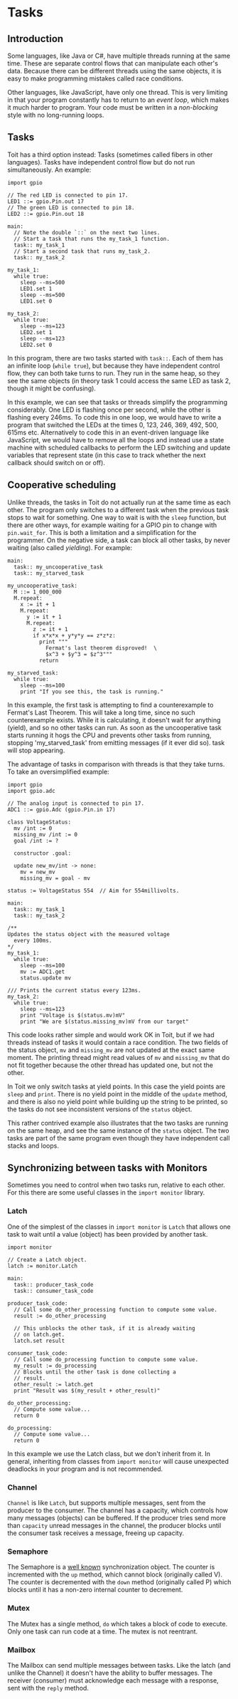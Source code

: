 # Tasks

## Introduction

Some languages, like Java or C#, have multiple threads running at the same
time. These are separate control flows that can manipulate each other's data.
Because there can be different threads using the same objects, it is easy to
make programming mistakes called race conditions.

Other languages, like JavaScript, have only one thread. This is very limiting
in that your program constantly has to return to an _event loop_, which makes
it much harder to program. Your code must be written in a _non-blocking_ style
with no long-running loops.

## Tasks

Toit has a third option instead: Tasks (sometimes called fibers in other
languages). Tasks have independent control flow but do not run simultaneously.
An example:

```
import gpio

// The red LED is connected to pin 17.
LED1 ::= gpio.Pin.out 17
// The green LED is connected to pin 18.
LED2 ::= gpio.Pin.out 18

main:
  // Note the double `::` on the next two lines.
  // Start a task that runs the my_task_1 function.
  task:: my_task_1
  // Start a second task that runs my_task_2.
  task:: my_task_2

my_task_1:
  while true:
    sleep --ms=500
    LED1.set 1
    sleep --ms=500
    LED1.set 0

my_task_2:
  while true:
    sleep --ms=123
    LED2.set 1
    sleep --ms=123
    LED2.set 0
```

In this program, there are two tasks started with `task::`. Each of them has an
infinite loop (`while true`), but because they have independent control flow,
they can both take turns to run. They run in the same heap, so they see the
same objects (in theory task 1 could access the same LED as task 2, though it
might be confusing).

In this example, we can see that tasks or threads simplify the programming
considerably. One LED is flashing once per second, while the other is flashing
every 246ms. To code this in one loop, we would have to write a program that
switched the LEDs at the times 0, 123, 246, 369, 492, 500, 615ms etc.
Alternatively to code this in an event-driven language like JavaScript, we
would have to remove all the loops and instead use a state machine with
scheduled callbacks to perform the LED switching and update variables that
represent state (in this case to track whether the next callback should switch
on or off).

## Cooperative scheduling

Unlike threads, the tasks in Toit do not actually run at the same time as each
other. The program only switches to a different task when the previous task
stops to wait for something. One way to wait is with the `sleep` function, but
there are other ways, for example waiting for a GPIO pin to change with
`pin.wait_for`. This is both a limitation and a simplification for the
programmer. On the negative side, a task can block all other tasks, by never
waiting (also called _yielding_). For example:

```
main:
  task:: my_uncooperative_task
  task:: my_starved_task

my_uncooperative_task:
  M ::= 1_000_000
  M.repeat:
    x := it + 1
    M.repeat:
      y := it + 1
      M.repeat:
        z := it + 1
        if x*x*x + y*y*y == z*z*z:
          print """
            Fermat's last theorem disproved!  \
            $x^3 + $y^3 = $z^3"""
          return

my_starved_task:
  while true:
    sleep --ms=100
    print "If you see this, the task is running."
```

In this example, the first task is attempting to find a counterexample to
Fermat's Last Theorem. This will take a long time, since no such counterexample
exists. While it is calculating, it doesn't wait for anything (yield), and so
no other tasks can run. As soon as the uncooperative task starts running it hogs
the CPU and prevents other tasks from running, stopping 'my_starved_task' from
emitting messages (if it ever did so).
task will stop appearing.

The advantage of tasks in comparison with threads is that they take turns. To
take an oversimplified example:

```
import gpio
import gpio.adc

// The analog input is connected to pin 17.
ADC1 ::= gpio.Adc (gpio.Pin.in 17)

class VoltageStatus:
  mv /int := 0
  missing_mv /int := 0
  goal /int := ?

  constructor .goal:

  update new_mv/int -> none:
    mv = new_mv
    missing_mv = goal - mv

status := VoltageStatus 554  // Aim for 554millivolts.

main:
  task:: my_task_1
  task:: my_task_2

/**
Updates the status object with the measured voltage
  every 100ms.
*/
my_task_1:
  while true:
    sleep --ms=100
    mv := ADC1.get
    status.update mv

/// Prints the current status every 123ms.
my_task_2:
  while true:
    sleep --ms=123
    print "Voltage is $(status.mv)mV"
    print "We are $(status.missing_mv)mV from our target"

```

This code looks rather simple and would work OK in Toit, but if we had threads
instead of tasks it would contain a race condition. The two fields of the
status object, `mv` and `missing_mv` are not updated at the exact same moment.
The printing thread might read values of `mv` and `missing_mv` that do not fit
together because the other thread has updated one, but not the other.

In Toit we only switch tasks at yield points. In this case the yield points are
`sleep` and `print`. There is no yield point in the middle of the `update`
method, and there is also no yield point while building up the string to be
printed, so the tasks do not see inconsistent versions of the `status` object.

This rather contrived example also illustrates that the two tasks are running
on the same heap, and see the same instance of the `status` object. The two
tasks are part of the same program even though they have independent call
stacks and loops.

## Synchronizing between tasks with Monitors

Sometimes you need to control when two tasks run, relative to each other. For
this there are some useful classes in the `import monitor` library.

### Latch

One of the simplest of the classes in `import monitor` is `Latch` that allows
one task to wait until a value (object) has been provided by another task.

```
import monitor

// Create a Latch object.
latch := monitor.Latch

main:
  task:: producer_task_code
  task:: consumer_task_code

producer_task_code:
  // Call some do_other_processing function to compute some value.
  result := do_other_processing

  // This unblocks the other task, if it is already waiting
  // on latch.get.
  latch.set result

consumer_task_code:
  // Call some do_processing function to compute some value.
  my_result := do_processing
  // Blocks until the other task is done collecting a
  // result.
  other_result := latch.get
  print "Result was $(my_result + other_result)"

do_other_processing:
  // Compute some value...
  return 0

do_processing:
  // Compute some value...
  return 0
```

<Note type="warning">

In this example we use the Latch class, but we don't inherit from it.
In general, inheriting from classes from `import monitor` will cause unexpected
deadlocks in your program and is not recommended.

</Note>

### Channel

`Channel` is like `Latch`, but supports multiple messages, sent from the
producer to the consumer. The channel has a capacity, which controls how many
messages (objects) can be buffered. If the producer tries send more than
`capacity` unread messages in the channel, the producer blocks until the
consumer task receives a message, freeing up capacity.

### Semaphore

The Semaphore is a [well
known](<https://en.wikipedia.org/wiki/Semaphore_(programming)>) synchronization
object. The counter is incremented
with the `up` method, which cannot block (originally called V). The counter is
decremented with the `down` method (originally called P) which blocks until it
has a non-zero internal counter to decrement.

### Mutex

The Mutex has a single method, `do` which takes a block of code to execute.
Only one task can run code at a time. The mutex is not reentrant.

### Mailbox

The Mailbox can send multiple messages between tasks. Like the latch (and
unlike the Channel) it doesn't have the ability to buffer messages. The
receiver (consumer) must acknowledge each message with a response, sent with
the `reply` method.
